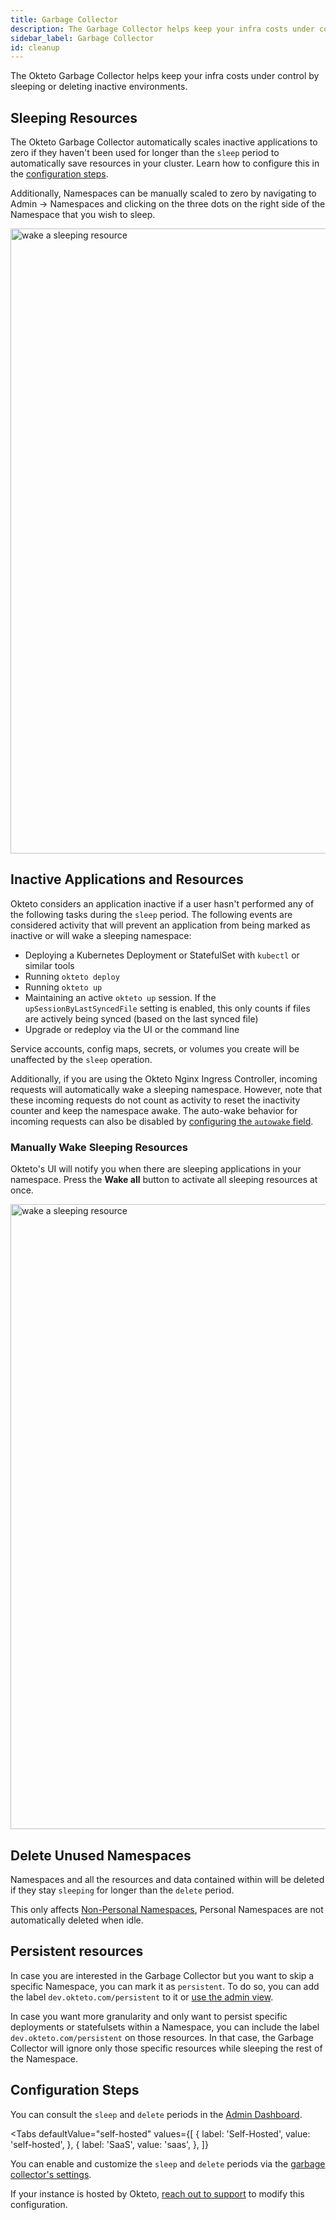 ```yaml
---
title: Garbage Collector
description: The Garbage Collector helps keep your infra costs under control by sleeping or deleting inactive environments.
sidebar_label: Garbage Collector
id: cleanup
---
```



The Okteto Garbage Collector helps keep your infra costs under control by sleeping or deleting inactive environments.

## Sleeping Resources

The Okteto Garbage Collector automatically scales inactive applications to zero if they haven't been used for longer than the `sleep` period to automatically save resources in your cluster.
Learn how to configure this in the [configuration steps](#configuration-steps-).

Additionally, Namespaces can be manually scaled to zero by navigating to Admin -> Namespaces and clicking on the three dots on the right side of the Namespace that you wish to sleep.
<p align="left">
  <Image
    src={require("@site/static/img/cleanup-namespace-sleep.jpg").default}
    alt="wake a sleeping resource"
    width="1000"
  />
</p>

## Inactive Applications and Resources

Okteto considers an application inactive if a user hasn't performed any of the following tasks during the `sleep` period.
The following events are considered activity that will prevent an application from being marked as inactive or will wake a sleeping namespace:

- Deploying a Kubernetes Deployment or StatefulSet with `kubectl` or similar tools
- Running `okteto deploy`
- Running `okteto up`
- Maintaining an active `okteto up` session. If the `upSessionByLastSyncedFile` setting is enabled, this only counts if files are actively being synced (based on the last synced file)
- Upgrade or redeploy via the UI or the command line

Service accounts, config maps, secrets, or volumes you create will be unaffected by the `sleep` operation.

Additionally, if you are using the Okteto Nginx Ingress Controller, incoming requests will automatically wake a sleeping namespace.
However, note that these incoming requests do not count as activity to reset the inactivity counter and keep the namespace awake.
The auto-wake behavior for incoming requests can also be disabled by [configuring the `autowake` field](self-hosted/helm-configuration.mdx#autowake).

### Manually Wake Sleeping Resources

Okteto's UI will notify you when there are sleeping applications in your namespace. Press the **Wake all** button to activate all sleeping resources at once.

<p align="left">
  <Image
    src={require("@site/static/img/wake.png").default}
    alt="wake a sleeping resource"
    width="1000"
  />
</p>


## Delete Unused Namespaces

Namespaces and all the resources and data contained within will be deleted if they stay `sleeping` for longer than the `delete` period. 

This only affects [Non-Personal Namespaces](core/namespaces.mdx), Personal Namespaces are not automatically deleted when idle.

## Persistent resources <TiersList tiers="Scale Enterprise Self-Hosted" />

In case you are interested in the Garbage Collector but you want to skip a specific Namespace, you can mark it as `persistent`.
To do so, you can add the label `dev.okteto.com/persistent` to it or [use the admin view](admin/dashboard.mdx#namespaces).

In case you want more granularity and only want to persist specific deployments or statefulsets within a Namespace, you can include the label `dev.okteto.com/persistent` on those resources.
In that case, the Garbage Collector will ignore only those specific resources while sleeping the rest of the Namespace.

## Configuration Steps <TiersList tiers="Scale Enterprise Self-Hosted" />

You can consult the `sleep` and `delete` periods in the [Admin Dashboard](admin/dashboard.mdx).

<Tabs
  defaultValue="self-hosted"
  values={[
    { label: 'Self-Hosted', value: 'self-hosted', },
    { label: 'SaaS', value: 'saas', },
  ]}
>
<TabItem value="self-hosted">

You can enable and customize the `sleep` and `delete` periods via the [garbage collector's settings](self-hosted/helm-configuration.mdx#gc).

</TabItem>

<TabItem value="saas">

If your instance is hosted by Okteto, [reach out to support](https://okteto.com/support) to modify this configuration.

</TabItem>
</Tabs>
